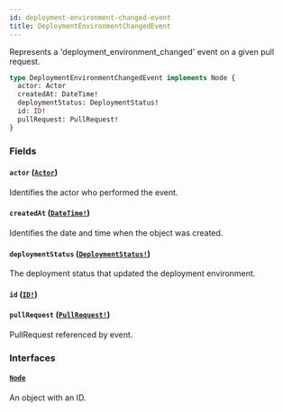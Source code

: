 ```yaml
---
id: deployment-environment-changed-event
title: DeploymentEnvironmentChangedEvent
---
```


Represents a 'deployment_environment_changed' event on a given pull request.

```graphql
type DeploymentEnvironmentChangedEvent implements Node {
  actor: Actor
  createdAt: DateTime!
  deploymentStatus: DeploymentStatus!
  id: ID!
  pullRequest: PullRequest!
}
```

### Fields

#### `actor` ([`Actor`](/docs/api/interfaces/actor))

Identifies the actor who performed the event.

#### `createdAt` ([`DateTime!`](/docs/api/scalars/date-time))

Identifies the date and time when the object was created.

#### `deploymentStatus` ([`DeploymentStatus!`](/docs/api/objects/deployment-status))

The deployment status that updated the deployment environment.

#### `id` ([`ID!`](/docs/api/scalars/id))

#### `pullRequest` ([`PullRequest!`](/docs/api/objects/pull-request))

PullRequest referenced by event.

### Interfaces

#### [`Node`](/docs/api/interfaces/node)

An object with an ID.
